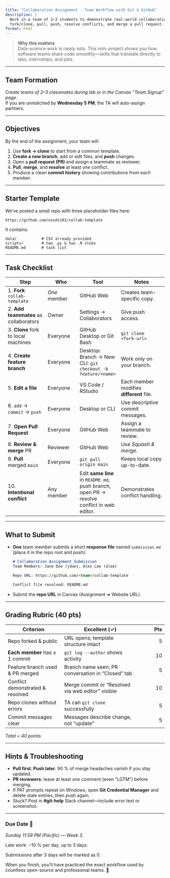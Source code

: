 ```yaml
---
title: "Collaboration Assignment · Team Workflow with Git & GitHub"
description: |
  Work in a team of 2–3 students to demonstrate real-world collaboration:
  fork/clone, pull, push, resolve conflicts, and merge a pull request.
format: html
---
```


> **Why this matters**  
> Data-science work is rarely solo. This mini-project shows you how software teams
> share code smoothly—skills that translate directly to labs, internships, and jobs.

---

## Team Formation

*Create teams of 2–3 classmates during lab or in the Canvas “Team Signup” page.*  
If you are unmatched by **Wednesday 5 PM**, the TA will auto-assign partners.

---

## Objectives

By the end of the assignment, your team will:

1. Use **fork → clone** to start from a common template.  
2. **Create a new branch**, add or edit files, and **push** changes.  
3. Open a **pull request (PR)** and assign a teammate as reviewer.  
4. **Pull**, **merge**, and **resolve** at least one conflict.  
5. Produce a clean **commit history** showing contributions from *each* member.

---

## Starter Template

We’ve posted a small repo with three placeholder files here:

```
https://github.com/osuds101/collab-template
```

It contains:

```
data/           # CSV already provided
scripts/        # two .py & two .R stubs
README.md       # task list
```

---

## Task Checklist

| Step | Who | Tool | Notes |
|------|-----|------|-------|
| 1. **Fork** `collab-template` | *One* member | GitHub Web | Creates team-specific copy. |
| 2. **Add teammates** as collaborators | Owner | Settings → Collaborators | Give push access. |
| 3. **Clone** fork to local machines | Everyone | GitHub Desktop *or* Git Bash | `git clone <fork-url>` |
| 4. **Create feature branch** | Everyone | Desktop: Branch → New<br>CLI: `git checkout -b feature/<name>` | Work only on your branch. |
| 5. **Edit a file** | Everyone | VS Code / RStudio | Each member modifies **different** file. |
| 6. `add` → `commit` → `push` | Everyone | Desktop or CLI | Use descriptive commit messages. |
| 7. **Open Pull Request** | Everyone | GitHub Web | Assign a teammate to review. |
| 8. **Review & merge** PR | Reviewer | GitHub Web | Use *Squash & merge*. |
| 9. **Pull** merged `main` | Everyone | `git pull origin main` | Keeps local copy up-to-date. |
| 10. **Intentional conflict** | Any member | Edit **same line** in `README.md`, push branch, open PR → resolve conflict in web editor. | Demonstrates conflict handling. |

---

## What to Submit

* **One** team member submits a short **response file** named `submission.md`
  (place it in the repo root and push):
  ```markdown
  # Collaboration Assignment Submission
  Team Members: Jane Doe (jdoe), Alex Lee (alee)

  Repo URL: https://github.com/<team>/collab-template

  Conflict file resolved: README.md
  ```
* Submit the **repo URL** in Canvas (Assignment ➜ Website URL).

---

## Grading Rubric (40 pts)

| Criterion | Excellent (✓) | Pts |
|-----------|---------------|----:|
| Repo forked & public | URL opens; template structure intact | 5 |
| **Each member** has ≥ 1 commit | `git log --author` shows activity | 10 |
| Feature branch used & PR merged | Branch name seen; PR conversation in “Closed” tab | 5 |
| Conflict demonstrated & resolved | Merge commit or “Resolved via web editor” visible | 10 |
| Repo clones without errors | TA can `git clone` successfully | 5 |
| Commit messages clear | Messages describe change, not “update” | 5 |

*Total = 40 points*

---

## Hints & Troubleshooting

* **Pull first. Push later.** 90 % of merge headaches vanish if you stay updated.
* **PR reviewers**: leave at least *one* comment (even “LGTM”) before merging.
* If PAT prompts repeat on Windows, open **Git Credential Manager** and delete stale entries, then push again.
* Stuck? Post in **#git-help** Slack channel—include error text or screenshot.

---

### Due Date 📅  
*Sunday 11:59 PM (Pacific) — Week 3.*

Late work: −10 % per day, up to 3 days.

Submissions after 3 days will be marked as 0.

When you finish, you’ll have practiced the exact workflow used by countless open-source and professional teams. 🚀

